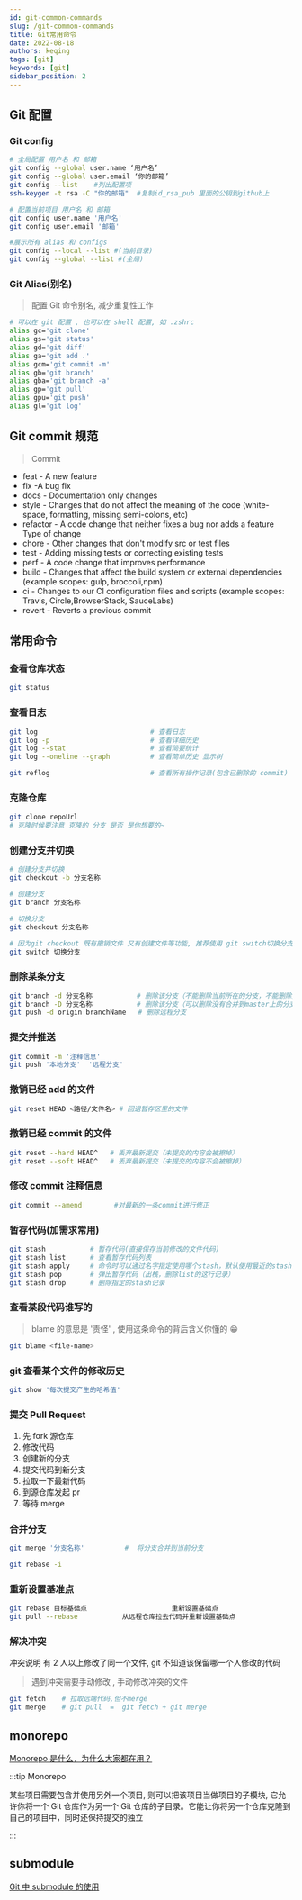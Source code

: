 ```yaml
---
id: git-common-commands
slug: /git-common-commands
title: Git常用命令
date: 2022-08-18
authors: keqing
tags: [git]
keywords: [git]
sidebar_position: 2
---
```


<!-- truncate -->

## Git 配置

### Git config

```bash
# 全局配置 用户名 和 邮箱
git config --global user.name ‘用户名’
git config --global user.email ‘你的邮箱’
git config --list    #列出配置项
ssh-keygen -t rsa -C "你的邮箱"  #复制id_rsa_pub 里面的公钥到github上

# 配置当前项目 用户名 和 邮箱
git config user.name '用户名'
git config user.email '邮箱'

#展示所有 alias 和 configs
git config --local --list #(当前目录)
git config --global --list #(全局)

```

### Git Alias(别名)

> 配置 Git 命令别名, 减少重复性工作

```bash
# 可以在 git 配置 , 也可以在 shell 配置, 如 .zshrc
alias gc='git clone'
alias gs='git status'
alias gd='git diff'
alias ga='git add .'
alias gcm='git commit -m'
alias gb='git branch'
alias gba='git branch -a'
alias gp='git pull'
alias gpu='git push'
alias gl='git log'
```

## Git commit 规范

> Commit

- feat - A new feature
- fix -A bug fix
- docs - Documentation only changes
- style - Changes that do not affect the meaning of the code (white-space, formatting, missing semi-colons, etc)
- refactor - A code change that neither fixes a bug nor adds a feature Type of change
- chore - Other changes that don't modify src or test files
- test - Adding missing tests or correcting existing tests
- perf - A code change that improves performance
- build - Changes that affect the build system or external dependencies (example scopes: gulp, broccoli,npm)
- ci - Changes to our Cl configuration files and scripts (example scopes: Travis, Circle,BrowserStack, SauceLabs)
- revert - Reverts a previous commit

## 常用命令

### 查看仓库状态

```bash
git status
```

### 查看日志

```bash {6}
git log                            # 查看日志
git log -p                         # 查看详细历史
git log --stat                     # 查看简要统计
git log --oneline --graph 		   # 查看简单历史 显示树

git reflog                         # 查看所有操作记录(包含已删除的 commit)
```

### 克隆仓库

```bash {2}
git clone repoUrl
# 克隆时候要注意 克隆的 分支 是否 是你想要的~
```

### 创建分支并切换

```bash
# 创建分支并切换
git checkout -b 分支名称

# 创建分支
git branch 分支名称

# 切换分支
git checkout 分支名称

# 因为git checkout 既有撤销文件 又有创建文件等功能, 推荐使用 git switch切换分支
git switch 切换分支
```

### 删除某条分支

```bash
git branch -d 分支名称           # 删除该分支（不能删除当前所在的分支，不能删除没有合并到master上的分支）
git branch -D 分支名称           # 删除该分支（可以删除没有合并到master上的分支）
git push -d origin branchName   # 删除远程分支
```

### 提交并推送

```bash
git commit -m '注释信息'
git push '本地分支'  '远程分支'
```

### 撤销已经 add 的文件

```bash
git reset HEAD <路径/文件名> # 回退暂存区里的文件
```

### 撤销已经 commit 的文件

```bash
git reset --hard HEAD^   # 丢弃最新提交（未提交的内容会被擦掉）
git reset --soft HEAD^   # 丢弃最新提交（未提交的内容不会被擦掉）
```

### 修改 commit 注释信息

```bash
git commit --amend        #对最新的一条commit进行修正
```

### 暂存代码(加需求常用)

```bash
git stash           # 暂存代码(直接保存当前修改的文件代码)
git stash list      # 查看暂存代码列表
git stash apply     # 命令时可以通过名字指定使用哪个stash，默认使用最近的stash（即stash@{0}）
git stash pop       # 弹出暂存代码（出栈，删除list的这行记录）
git stash drop      # 删除指定的stash记录
```

### 查看某段代码谁写的

> blame 的意思是 '责怪' , 使用这条命令的背后含义你懂的 😁

```bash
git blame <file-name>
```

### git 查看某个文件的修改历史

```bash
git show '每次提交产生的哈希值'
```

### 提交 Pull Request

1. 先 fork 源仓库
2. 修改代码
3. 创建新的分支
4. 提交代码到新分支
5. 拉取一下最新代码
6. 到源仓库发起 pr
7. 等待 merge

### 合并分支

```bash
git merge '分支名称'          #  将分支合并到当前分支

git rebase -i
```

### 重新设置基准点

```bash {2}
git rebase 目标基础点                     重新设置基础点
git pull --rebase 			从远程仓库拉去代码并重新设置基础点
```

### 解决冲突

冲突说明 有 2 人以上修改了同一个文件, git 不知道该保留哪一个人修改的代码

> 遇到冲突需要手动修改 , 手动修改冲突的文件

```bash
git fetch    # 拉取远端代码,但不merge
git merge    # git pull  =  git fetch + git merge
```

## monorepo

[Monorepo 是什么，为什么大家都在用？](https://zhuanlan.zhihu.com/p/77577415)

:::tip Monorepo

某些项目需要包含并使用另外一个项目, 则可以把该项目当做项目的子模块, 它允许你将一个 Git 仓库作为另一个 Git 仓库的子目录。它能让你将另一个仓库克隆到自己的项目中，同时还保持提交的独立

:::

## submodule

[Git 中 submodule 的使用](https://zhuanlan.zhihu.com/p/87053283)

